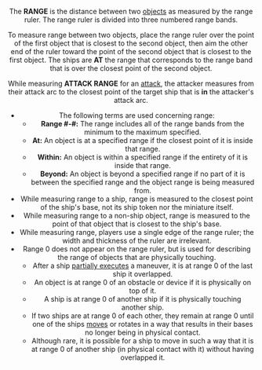 <Header title="Range"/>

The **RANGE** is the distance between two [objects](/article/Objects) as measured by the range
ruler. The range ruler is divided into three numbered range bands.

<DoubleCenter srcA="/images/TIE_Range_Within.webp" altA="TIE Range Within" textA="The TIE fighter is within range 1 of the X-wing." srcB="/images/TIE_Range_Beyond.webp" altB="TIE Range Beyond" textB="The TIE fighter is beyond range 1 of the X-wing."/>


To measure range between two objects, place the range ruler over the point
of the first object that is closest to the second object, then aim the other end
of the ruler toward the point of the second object that is closest to the first
object. The ships are **AT** the range that corresponds to the range band that is
over the closest point of the second object.

While measuring **ATTACK RANGE** for an [attack](/article/Attack), the attacker measures from
their attack arc to the closest point of the target ship that is **in** the attacker's
attack arc.

* The following terms are used concerning range:
    + **Range #-#:** The range includes all of the range bands from the
minimum to the maximum specified.
    + **At:** An object is at a specified range if the closest point of it is inside
that range.
    + **Within:** An object is within a specified range if the entirety of it is
inside that range.
    + **Beyond:** An object is beyond a specified range if no part of it is
between the specified range and the object range is being measured
from.
* While measuring range to a ship, range is measured to the closest point
of the ship's base, not its ship token nor the miniature itself.
* While measuring range to a non-ship object, range is measured to the
point of that object that is closest to the ship's base.
* While measuring range, players use a single edge of the range ruler; the
width and thickness of the ruler are irrelevant.
* Range 0 does not appear on the range ruler, but is used for describing the
range of objects that are physically touching.
    + After a ship [partially executes](/article/Overlap) a maneuver, it is at range 0 of the last
ship it overlapped.
    + An object is at range 0 of an obstacle or device if it is physically on top of it.
    + A ship is at range 0 of another ship if it is physically touching another ship.
    + If two ships are at range 0 of each other, they remain at range 0 until
    one of the ships [moves](/article/Move) or rotates in a way that results in their bases
    no longer being in physical contact.
    + Although rare, it is possible for a ship to move in such a way that it is
at range 0 of another ship (in physical contact with it) without having
overlapped it.
